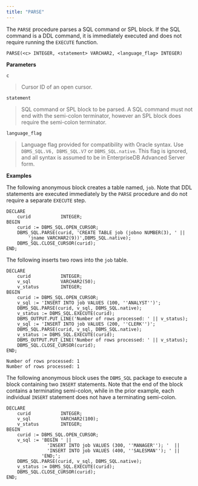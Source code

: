 ```yaml
---
title: "PARSE"
---
```




The `PARSE` procedure parses a SQL command or SPL block. If the SQL command is a DDL command, it is immediately executed and does not require running the `EXECUTE` function.

    PARSE(<c> INTEGER, <statement> VARCHAR2, <language_flag> INTEGER)

**Parameters**

`c`

> Cursor ID of an open cursor.

`statement`

> SQL command or SPL block to be parsed. A SQL command must not end with the semi-colon terminator, however an SPL block does require the semi-colon terminator.

`language_flag`

> Language flag provided for compatibility with Oracle syntax. Use `DBMS_SQL.V6, DBMS_SQL.V7` or `DBMS_SQL.native`. This flag is ignored, and all syntax is assumed to be in EnterpriseDB Advanced Server form.

**Examples**

The following anonymous block creates a table named, `job`. Note that DDL statements are executed immediately by the `PARSE` procedure and do not require a separate `EXECUTE` step.

    DECLARE
        curid           INTEGER;
    BEGIN
        curid := DBMS_SQL.OPEN_CURSOR;
        DBMS_SQL.PARSE(curid, 'CREATE TABLE job (jobno NUMBER(3), ' ||
            'jname VARCHAR2(9))',DBMS_SQL.native);
        DBMS_SQL.CLOSE_CURSOR(curid);
    END;

The following inserts two rows into the `job` table.

    DECLARE
        curid           INTEGER;
        v_sql           VARCHAR2(50);
        v_status        INTEGER;
    BEGIN
        curid := DBMS_SQL.OPEN_CURSOR;
        v_sql := 'INSERT INTO job VALUES (100, ''ANALYST'')';
        DBMS_SQL.PARSE(curid, v_sql, DBMS_SQL.native);
        v_status := DBMS_SQL.EXECUTE(curid);
        DBMS_OUTPUT.PUT_LINE('Number of rows processed: ' || v_status);
        v_sql := 'INSERT INTO job VALUES (200, ''CLERK'')';
        DBMS_SQL.PARSE(curid, v_sql, DBMS_SQL.native);
        v_status := DBMS_SQL.EXECUTE(curid);
        DBMS_OUTPUT.PUT_LINE('Number of rows processed: ' || v_status);
        DBMS_SQL.CLOSE_CURSOR(curid);
    END;

    Number of rows processed: 1
    Number of rows processed: 1

The following anonymous block uses the `DBMS_SQL` package to execute a block containing two `INSERT` statements. Note that the end of the block contains a terminating semi-colon, while in the prior example, each individual `INSERT` statement does not have a terminating semi-colon.

    DECLARE
        curid           INTEGER;
        v_sql           VARCHAR2(100);
        v_status        INTEGER;
    BEGIN
        curid := DBMS_SQL.OPEN_CURSOR;
        v_sql := 'BEGIN ' ||
                   'INSERT INTO job VALUES (300, ''MANAGER''); '  ||
                   'INSERT INTO job VALUES (400, ''SALESMAN''); ' ||
                 'END;';
        DBMS_SQL.PARSE(curid, v_sql, DBMS_SQL.native);
        v_status := DBMS_SQL.EXECUTE(curid);
        DBMS_SQL.CLOSE_CURSOR(curid);
    END;
